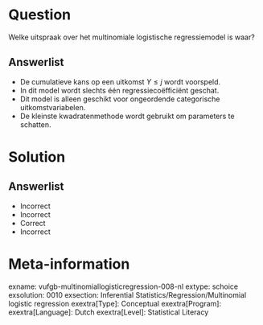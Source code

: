 Question
========

Welke uitspraak over het multinomiale logistische regressiemodel is waar?
  
Answerlist
----------
* De cumulatieve kans op een uitkomst $Y \leq j$ wordt voorspeld.
* In dit model wordt slechts één regressiecoëfficiënt geschat. 
* Dit model is alleen geschikt voor ongeordende categorische uitkomstvariabelen.
* De kleinste kwadratenmethode wordt gebruikt om parameters te schatten.

Solution
========

Answerlist
----------
* Incorrect
* Incorrect
* Correct
* Incorrect

Meta-information
================
exname: vufgb-multinomiallogisticregression-008-nl
extype: schoice
exsolution: 0010
exsection: Inferential Statistics/Regression/Multinomial logistic regression
exextra[Type]: Conceptual
exextra[Program]: 
exextra[Language]: Dutch
exextra[Level]: Statistical Literacy
